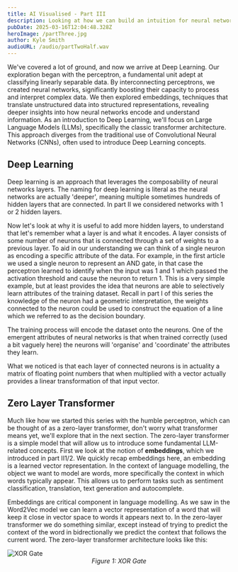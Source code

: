 ```yaml
---
title: AI Visualised - Part III
description: Looking at how we can build an intuition for neural networks visually
pubDate: 2025-03-16T12:04:48.328Z
heroImage: /partThree.jpg
author: Kyle Smith
audioURL: /audio/partTwoHalf.wav
---
```



<Scroll id="AI Visualised - Part III" />

We've covered a lot of ground, and now we arrive at Deep Learning. Our exploration began with the perceptron, a fundamental unit adept at classifying linearly separable data. By interconnecting perceptrons, we created neural networks, significantly boosting their capacity to process and interpret complex data. We then explored embeddings, techniques that translate unstructured data into structured representations, revealing deeper insights into how neural networks encode and understand information. As an introduction to Deep Learning, we'll focus on Large Language Models (LLMs), specifically the classic transformer architecture. This approach diverges from the traditional use of Convolutional Neural Networks (CNNs), often used to introduce Deep Learning concepts. 

## Deep Learning

Deep learning is an approach that leverages the composability of neural networks layers. The naming for deep learning is literal as the neural networks are actually 'deeper', meaning multiple sometimes hundreds of hidden layers that are connected. In part II we considered networks with 1 or 2 hidden layers. 

Now let's look at why it is useful to add more hidden layers, to understand that let's remember what a layer is and what it encodes. A layer consists of some number of neurons that is connected through a set of weights to a previous layer. To aid in our understanding we can think of a single neuron as encoding a specific attribute of the data. For example, in the first article we used a single neuron to represent an AND gate, in that case the perceptron learned to identify when the input was 1 and 1 which passed the activation threshold and cause the neuron to return 1. This is a very simple example, but at least provides the idea that neurons are able to selectively learn attributes of the training dataset. Recall in part I of this series the knowledge of the neuron had a geometric interpretation, the weights connected to the neuron could be used to construct the equation of a line which we referred to as the decision boundary.

The training process will encode the dataset onto the neurons. One of the emergent attributes of neural networks is that when trained correctly (used a bit vaguely here) the neurons will 'organise' and 'coordinate' the attributes they learn.

What we noticed is that each layer of connected neurons is in actuality a matrix of floating point numbers that when multiplied with a vector actually provides a linear transformation of that input vector.

## Zero Layer Transformer

Much like how we started this series with the humble perceptron, which can be thought of as a zero-layer transformer, don't worry what transformer means yet, we'll explore that in the next section. The zero-layer transformer is a simple model that will allow us to introduce some fundamental LLM-related concepts. First we look at the notion of **embeddings**, which we introduced in part II1/2. We quickly recap embeddings here, an embedding is a learned vector representation. In the context of language modelling, the object we want to model are words, more specifically the context in which words typically appear. This allows us to perform tasks such as sentiment classification, translation, text generation and autocomplete. 

Embeddings are critical component in language modelling. As we saw in the Word2Vec model we can learn a vector representation of a word that will keep it close in vector space to words it appears next to. In the zero-layer transformer we do something similar, except instead of trying to predict the context of the word in bidrectionally we predict the context that follows the current word. The zero-layer transformer architecture looks like this:

<Image src="/images/partTwo/xorGate.png" alt="XOR Gate" width={1020} height={490} loading="lazy" />
<div align="center"><i>Figure 1: XOR Gate</i></div>



